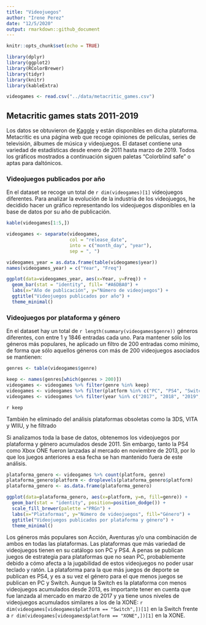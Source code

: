```yaml
---
title: "Videojuegos"
author: "Irene Perez"
date: "12/5/2020"
output: rmarkdown::github_document
---
```


```r
knitr::opts_chunk$set(echo = TRUE)
```


```r
library(dplyr)
library(ggplot2)
library(RColorBrewer)
library(tidyr)
library(knitr)
library(kableExtra)

videogames <- read.csv("../data/metacritic_games.csv")
```

## Metacritic games stats 2011-2019

Los datos se obtuvieron de [Kaggle](https://www.kaggle.com/skateddu/metacritic-games-stats-20112019/data) y están disponibles en dicha plataforma. Metacritic es una página web que recoge opiniones de películas, series de televisión, álbumes de música y videojuegos. El dataset contiene una variedad de estadísticas desde enero de 2011 hasta marzo de 2019. Todos los gráficos mostrados a continuación siguen paletas "Colorblind safe" o aptas para daltónicos. 

### Videojuegos publicados por año

En el dataset se recoge un total de `r dim(videogames)[1]` videojuegos diferentes. Para analizar la evolución de la industria de los videojuegos, he decidido hacer un gráfico representando los videojuegos disponibles en la base de datos por su año de publicación. 

```r
kable(videogames[1:5,])
```


```r
videogames <- separate(videogames,
                       col = "release_date",
                       into = c("month_day", "year"),
                       sep = ", ")

videogames_year = as.data.frame(table(videogames$year))
names(videogames_year) = c("Year", "Freq")

ggplot(data=videogames_year, aes(x=Year, y=Freq)) +
  geom_bar(stat = "identity", fill= "#A6DBA0") +
  labs(x="Año de publicación", y="Número de videojuegos") +
  ggtitle("Videojuegos publicados por año") +
  theme_minimal()
```

### Videojuegos por plataforma y género

En el dataset hay un total de `r length(summary(videogames$genre))` géneros diferentes, con entre 1 y 1846 entradas cada uno. Para mantener sólo los géneros más populares, he aplicado un filtro de 200 entradas como mínimo, de forma que sólo aquellos géneros con más de 200 videojuegos asociados se mantienen: 

```r
genres <- table(videogames$genre)

keep <- names(genres[which(genres > 200)])
videogames <- videogames %>% filter(genre %in% keep)
videogames <- videogames %>% filter(platform %in% c("PC", "PS4", "Switch", "XONE"))
videogames <- videogames %>% filter(year %in% c("2017", "2018", "2019", "2013", "2014", "2015", "2016"))
```
`r keep`

También he eliminado del análisis plataformas obsoletas como la 3DS, VITA y WIIU, y he filtrado

Si analizamos toda la base de datos, obtenemos los videojuegos por plataforma y género acumulados desde 2011. Sin embargo, tanto la PS4 como Xbox ONE fueron lanzadas al mercado en noviembre de 2013, por lo que los juegos anteriores a esa fecha se han mantenido fuera de este análisis. 

```r


plataforma_genero <- videogames %>% count(platform, genre)
plataforma_genero$platform <- droplevels(plataforma_genero$platform)
plataforma_genero <- as.data.frame(plataforma_genero)

ggplot(data=plataforma_genero, aes(x=platform, y=n, fill=genre)) +
  geom_bar(stat = "identity", position=position_dodge()) +
  scale_fill_brewer(palette ="PRGn") +
  labs(x="Plataformas", y="Número de videojuegos", fill="Género") +
  ggtitle("Videojuegos publicados por plataforma y género") +
  theme_minimal()
```

Los géneros más populares son Acción, Aventuras y/o una combinación de ambos en todas las plataformas. Las plataformas que más variedad de videojuegos tienen en su catálogo son PC y PS4. A penas se publican juegos de estrategia para plataformas que no sean PC, probablemente debido a cómo afecta a la jugabilidad de estos videojuegos no poder usar teclado y ratón. La plataforma para la que más juegos de deporte se publican es PS4, y es a su vez el género para el que menos juegos se publican en PC y Switch. Aunque la Switch es la plataforma con menos videojuegos acumulados desde 2013, es importante tener en cuenta que fue lanzada al mercado en marzo de 2017 y ya tiene unos niveles de videojuegos acumulados similares a los de la XONE: `r dim(videogames[videogames$platform == "Switch",])[1]` en la Switch frente a `r dim(videogames[videogames$platform == "XONE",])[1]` en la XONE.
